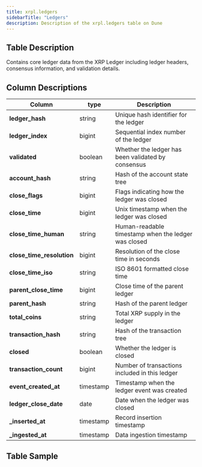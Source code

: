 ```yaml
---
title: xrpl.ledgers
sidebarTitle: "Ledgers"
description: Description of the xrpl.ledgers table on Dune
---
```


## Table Description
Contains core ledger data from the XRP Ledger including ledger headers, consensus information, and validation details.

## Column Descriptions

| **Column** | **type** | **Description** |
| --- | --- | --- |
| **ledger_hash** | string | Unique hash identifier for the ledger |
| **ledger_index** | bigint | Sequential index number of the ledger |
| **validated** | boolean | Whether the ledger has been validated by consensus |
| **account_hash** | string | Hash of the account state tree |
| **close_flags** | bigint | Flags indicating how the ledger was closed |
| **close_time** | bigint | Unix timestamp when the ledger was closed |
| **close_time_human** | string | Human-readable timestamp when the ledger was closed |
| **close_time_resolution** | bigint | Resolution of the close time in seconds |
| **close_time_iso** | string | ISO 8601 formatted close time |
| **parent_close_time** | bigint | Close time of the parent ledger |
| **parent_hash** | string | Hash of the parent ledger |
| **total_coins** | string | Total XRP supply in the ledger |
| **transaction_hash** | string | Hash of the transaction tree |
| **closed** | boolean | Whether the ledger is closed |
| **transaction_count** | bigint | Number of transactions included in this ledger |
| **event_created_at** | timestamp | Timestamp when the ledger event was created |
| **ledger_close_date** | date | Date when the ledger was closed |
| **_inserted_at** | timestamp | Record insertion timestamp |
| **_ingested_at** | timestamp | Data ingestion timestamp |

## Table Sample


<TableSample tableSchema="xrpl" tableName="ledgers" /> 